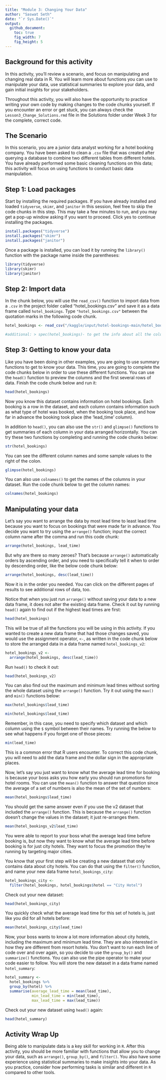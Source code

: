 ```yaml
---
title: "Module 3: Changing Your Data"
author: "Saswat Seth"
date: "`r Sys.Date()`"
output: 
  github_document:
    toc: true
    fig_width: 7
    fig_height: 5
---
```


 

## Background for this activity
In this activity, you’ll review a scenario, and focus on manipulating and changing real data in R. You will learn more about functions you can use to manipulate your data, use statistical summaries to explore your data, and gain initial insights for your stakeholders. 

Throughout this activity, you will also have the opportunity to practice writing your own code by making changes to the code chunks yourself. If you encounter an error or get stuck, you can always check the `Lesson3_Change_Solutions.rmd` file in the Solutions folder under Week 3 for the complete, correct code. 

## The Scenario
In this scenario, you are a junior data analyst working for a hotel booking company. You have been asked to clean a `.csv` file that was created after querying a database to combine two different tables from different hotels. You have already performed some basic cleaning functions on this data; this activity will focus on using functions to conduct basic data manipulation.

## Step 1: Load packages

Start by installing the required packages. If you have already installed and loaded `tidyverse`, `skimr`, and `janitor` in this session, feel free to skip the code chunks in this step. This may take a few minutes to run, and you may get a pop-up window asking if you want to proceed. Click yes to continue installing the packages. 

```r
install.packages("tidyverse")
install.packages("skimr")
install.packages("janitor")
```

Once a package is installed, you can load it by running the `library()` function with the package name inside the parentheses:

```r
library(tidyverse)
library(skimr)
library(janitor)
```

## Step 2: Import data

In the chunk below, you will use the `read_csv()` function to import data from a `.csv` in the project folder called "hotel_bookings.csv" and save it as a data frame called `hotel_bookings`. Type `"hotel_bookings.csv"` between the quotation marks in the following code chunk.

```r
hotel_bookings <- read_csv("/kaggle/input/hotel-bookings-main/hotel_bookings.csv")

#additional: > spec(hotel_bookings)- to get the info about all the columns.
```

## Step 3: Getting to know your data

Like you have been doing in other examples, you are going to use summary functions to get to know your data. This time, you are going to complete the code chunks below in order to use these different functions. You can use the `head()` function to preview the columns and the first several rows of data. Finish the code chunk below and run it:

```r
head(hotel_bookings)
```

Now you know this dataset contains information on hotel bookings. Each booking is a row in the dataset, and each column contains information such as what type of hotel was booked, when the booking took place, and how far in advance the booking took place (the 'lead_time' column).

In addition to `head()`, you can also use the `str()` and `glimpse()` functions to get summaries of each column in your data arranged horizontally. You can try these two functions by completing and running the code chunks below:

```r
str(hotel_bookings)
```

You can see the different column names and some sample values to the right of the colon. 

```r
glimpse(hotel_bookings)
```

You can also use `colnames()` to get the names of the columns in your dataset. Run the code chunk below to get the column names:

```r
colnames(hotel_bookings)
```

## Manipulating your data

Let's say you want to arrange the data by most lead time to least lead time because you want to focus on bookings that were made far in advance. You decide you want to try using the `arrange()` function; input the correct column name after the comma and run this code chunk: 

```r
arrange(hotel_bookings, lead_time)
```

But why are there so many zeroes? That's because `arrange()` automatically orders by ascending order, and you need to specifically tell it when to order by descending order, like the below code chunk below:

```r
arrange(hotel_bookings, desc(lead_time))
```

Now it is in the order you needed. You can click on the different pages of results to see additional rows of data, too.  

Notice that when you just run `arrange()` without saving your data to a new data frame, it does not alter the existing data frame. Check it out by running `head()` again to find out if the highest lead times are first: 

```r
head(hotel_bookings)
```

This will be true of all the functions you will be using in this activity. If you wanted to create a new data frame that had those changes saved, you would use the assignment operator, `<-`, as written in the code chunk below to store the arranged data in a data frame named `hotel_bookings_v2`:

```r
hotel_bookings_v2 <- 
  arrange(hotel_bookings, desc(lead_time))
```

Run `head()` to check it out: 

```r
head(hotel_bookings_v2)
```

You can also find out the maximum and minimum lead times without sorting the whole dataset using the `arrange()` function. Try it out using the `max()` and `min()` functions below:

```r
max(hotel_bookings$lead_time)
```

```r
min(hotel_bookings$lead_time)
```

Remember, in this case, you need to specify which dataset and which column using the `$` symbol between their names. Try running the below to see what happens if you forget one of those pieces:

```r
min(lead_time)
```

This is a common error that R users encounter. To correct this code chunk, you will need to add the data frame and the dollar sign in the appropriate places. 

Now, let's say you just want to know what the average lead time for booking is because your boss asks you how early you should run promotions for hotel rooms. You can use the `mean()` function to answer that question since the average of a set of numbers is also the mean of the set of numbers:

```r
mean(hotel_bookings$lead_time)
```

You should get the same answer even if you use the v2 dataset that included the `arrange()` function. This is because the `arrange()` function doesn't change the values in the dataset; it just re-arranges them.

```r
mean(hotel_bookings_v2$lead_time)
```

You were able to report to your boss what the average lead time before booking is, but now they want to know what the average lead time before booking is for just city hotels. They want to focus the promotion they're running by targeting major cities. 

You know that your first step will be creating a new dataset that only contains data about city hotels. You can do that using the `filter()` function, and name your new data frame `hotel_bookings_city`:

```r
hotel_bookings_city <- 
  filter(hotel_bookings, hotel_bookings$hotel == "City Hotel")
```

Check out your new dataset:

```r
head(hotel_bookings_city)
```

You quickly check what the average lead time for this set of hotels is, just like you did for all hotels before:

```r
mean(hotel_bookings_city$lead_time)
```

Now, your boss wants to know a lot more information about city hotels, including the maximum and minimum lead time. They are also interested in how they are different from resort hotels. You don't want to run each line of code over and over again, so you decide to use the `group_by()` and `summarize()` functions. You can also use the pipe operator to make your code easier to follow. You will store the new dataset in a data frame named `hotel_summary`:

```r
hotel_summary <- 
  hotel_bookings %>%
  group_by(hotel) %>%
  summarise(average_lead_time = mean(lead_time),
            min_lead_time = min(lead_time),
            max_lead_time = max(lead_time))
```

Check out your new dataset using `head()` again:

```r
head(hotel_summary)
```

## Activity Wrap Up
Being able to manipulate data is a key skill for working in `R`. After this activity, you should be more familiar with functions that allow you to change your data, such as `arrange()`, `group_by()`, and `filter()`. You also have some experience using statistical summaries to make insights into your data. As you practice, consider how performing tasks is similar and different in `R` compared to other tools.

